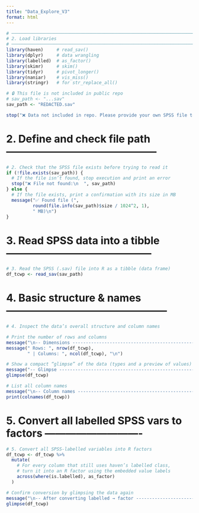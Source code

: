 ```yaml
---
title: "Data_Explore_V3"
format: html
---
```


```r
# ───────────────────────────────────────────────────────────────────────────
# 2. Load libraries
# ───────────────────────────────────────────────────────────────────────────
library(haven)     # read_sav()
library(dplyr)     # data wrangling
library(labelled)  # as_factor()
library(skimr)     # skim()
library(tidyr)     # pivot_longer()
library(naniar)    # vis_miss()
library(stringr)   # for str_replace_all()

# 🔒 This file is not included in public repo
# sav_path <- "...sav"
sav_path <- "REDACTED.sav"

stop("❌ Data not included in repo. Please provide your own SPSS file to continue.")
```

# 2. Define and check file path --------------------------------------------
```r
# 2. Check that the SPSS file exists before trying to read it
if (!file.exists(sav_path)) {
  # If the file isn’t found, stop execution and print an error
  stop("❌ File not found:\n  ", sav_path)
} else {
  # If the file exists, print a confirmation with its size in MB
  message("✅ Found file (", 
          round(file.info(sav_path)$size / 1024^2, 1),
          " MB)\n")
}
```

# 3. Read SPSS data into a tibble ------------------------------------------
```r
# 3. Read the SPSS (.sav) file into R as a tibble (data frame)
df_tcwp <- read_sav(sav_path)
```

# 4. Basic structure & names -----------------------------------------------
```r
# 4. Inspect the data’s overall structure and column names

# Print the number of rows and columns
message("\n-- Dimensions --------------------------------------------------")
message(" Rows: ", nrow(df_tcwp), 
        " | Columns: ", ncol(df_tcwp), "\n")

# Show a compact “glimpse” of the data (types and a preview of values)
message("-- Glimpse -----------------------------------------------------")
glimpse(df_tcwp)

# List all column names
message("\n-- Column names ------------------------------------------------")
print(colnames(df_tcwp))
```

# 5. Convert all labelled SPSS vars to factors ----------------------------
```r
# 5. Convert all SPSS-labelled variables into R factors
df_tcwp <- df_tcwp %>%
  mutate(
    # For every column that still uses haven’s labelled class,
    # turn it into an R factor using the embedded value labels
    across(where(is.labelled), as_factor)
  )

# Confirm conversion by glimpsing the data again
message("\n-- After converting labelled → factor --------------------------")
glimpse(df_tcwp)
```












